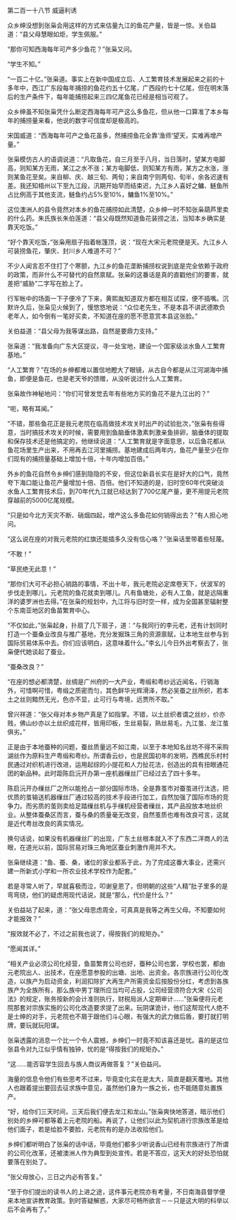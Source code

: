 

第二百一十八节 威逼利诱

众乡绅没想到张枭会用这样的方式来估量九江的鱼花产量，皆是一惊。关伯益道：“县父母慧眼如炬，学生佩服。”

“那你可知西海每年可产多少鱼花？”张枭又问。

“学生不知。”

“一百二十亿。”张枭道。事实上在新中国成立后、人工繁育技术发展起来之前的十多年中，西江广东段每年捕捞的鱼花约五十亿尾，广西段约七十亿尾，但在明末落后的生产条件下，每年能捕捞起来三四亿尾鱼花已经是相当可观了。

众乡绅虽不知张枭凭什么断定西海每年可产这么多鱼花，但从他一口算准了本乡每年的捕捞量来看，他说的数字可信度却是极高的。

宋国威道：“西海每年可产之鱼花虽多，然捕捞鱼花全靠‘渔师’望天，实难再增产量。”

张枭模仿古人的语调说道：“凡取鱼花，自三月至于八月，当日落时，望某方电脚高，则知某方无雨，某江之水不涨；某方电脚低，则知某方有雨，某方之水涨，涨则某鱼花至矣。来自柳、庆、越三旬、两旬；来自南宁则两旬、旬半，余各迟速有差。我还知梧州以下至九江段，汛期开始早而结束迟，九江乡人喜好之鳙、鲢鱼所占比例高于其他支流，鲢鱼约占5%至10%，鳙鱼1%至10%。”

这位澳洲人的县令竟然对本乡的鱼花捕捞如此清楚，众乡绅一时不知张枭葫芦里卖的什么药。朱氏族长朱伯莲道：“县父母既然知道鱼花装捞之法，当知本乡确实是靠天吃饭。”

“好个靠天吃饭，”张枭用扇子指着帐篷顶，说：“现在大宋元老院便是天。九江乡人可装捞鱼花，肇庆、封川乡人难道不可？”

不少人闻言忍不住打了个寒颤，九江乡的鱼花垄断捕捞权说到底是完全依赖于政府的政策，而非什么不可替代的自然禀赋。张枭的这番话是真的直戳他们的要害，就差把“威胁”二字写在脸上了。

行军帐中的场面一下子便冷了下来，黄熙胤知道双方都在相互试探，便不插嘴。沉默许久后，张枭见火候到了，慢悠悠地说：“众位老先生，不是本县不讲武德欺负老年人，如今倒有一笔好买卖，不知道在座的愿不愿意赏本县这张脸。”

关伯益道：“县父母为我等谋出路，自然是要鼎力支持。”

张枭道：“我准备向广东大区提议，寻一处宝地，建设一个国家级淡水鱼人工繁育基地。”

“人工繁育？”在场的乡绅都难以置信地瞪大了眼镜，从古自今都是从江河湖海中捕鱼，即便是鱼花，也是老天爷的馈赠，从没听说过什么人工繁育。

张枭故作神秘地问：“你们可曾发觉去年有些地方买的鱼花不是九江出的？”

“呃，略有耳闻。”

“不错，那些鱼花正是我元老院在临高做技术攻关时出产的试验批次，”张枭有些得意，当时搞技术攻关的时候，需要用到鱼脑垂体激素刺激亲鱼排卵，脑垂体的提取和保存技术还是他搞定的，他继续说道：“人工繁育就是字面意思，以后鱼花都从鱼花场里生产出来，不用再去江河里捕捞。基地建成后两年内，鱼花产量至少在你们现有的捕捞量基础上增加十倍，十年内增加百倍。”

外乡的鱼花自然令乡绅们感到隐隐的不安，但这位新县长实在是好大的口气，竟然夸下海口能让鱼花产量增加十倍、百倍。他们不知道的是，旧时空60年代突破淡水鱼人工繁育技术后，到70年代九江就已经达到了700亿尾产量，更不用提元老院穿越前的5000亿尾规模。

“只是如今北方天灾不断、硝烟四起，增产这么多鱼花如何销得出去？”有人担心地问。

“这么说在座的对我元老院的红旗还能插多久没有信心咯？”张枭话里带着些轻蔑。

“不敢！”

“草民绝无此意！”

“那你们大可不必担心销路的事情，不出十年，我元老院必定席卷天下，伏波军的步伐走到哪儿，元老院的鱼花就卖到哪儿。凡有鱼塘处，必有人工鱼，就是远隔重洋的婆罗洲也去得。”在张枭的规划中，九江将与旧时空一样，成为全国甚至辐射整个东南亚地区的鱼苗繁育中心。

“不仅如此，”张枭起身，扑扇了几下扇子，道：“与我同行的李元老，还有计划同时打造一个蚕桑业改良与推广基地，充分发掘珠三角的资源禀赋，让本地生丝参与到国际贸易体系中去。你们应该明白，这意味着什么。”李幺儿今日外出考察去了，张枭便代她谈起了蚕业。

“蚕桑改良？”

“在座的想必都清楚，丝绸是广州府的一大产业，粤缎和粤纱远近闻名，行销海外，可惜啊可惜，粤缎之质密而匀，其色鲜华光辉滑泽，然必吴蚕之丝所织，若本土之丝则黯然无光，色亦不显，止可行与粤境，远贾所不取。”

曾兴祥道：“张父母对本乡物产真是了如指掌。不错，以土丝织者谓之丝纱，价亦贱，佛山纱亦以土丝织成花样，皆用印板，生丝易裂，熟丝易毛，九江茧、龙江茧俱劣。”

正是由于本地蚕种的问题，蚕丝质量远不如江南，以至于本地知名丝坊不得不采购湖丝作为原料生产粤缎和粤纱。所谓香云纱，也是民国初年的发明，西樵民乐村村民通过对织机进行改进，运用起综的小提花和人力扯花法，创造出的具有扭眼通花团的新品种。此时距陈启沅开办第一座机器缫丝厂已经过去了四十多年。

陈启沅开办缫丝厂之所以能抢占一部分国际市场，全是靠茧市对蚕茧进行汰选，把优质的茧输送机器缫丝厂通过较高的技术手段进行加工，自然加强了国际市场的竞争力。而劣质的茧则卖给足踏缫丝机与手缫机经营者缫丝，其产品投放本地丝织业。从整体蚕桑区而言，蚕与桑的质量毫无改变，自然茧质也难有改良可言，这就是近代粤丝改良的真实情况。

换句话说，如果没有机器缫丝厂的出现，广东土丝根本就入不了东西二洋商人的法眼，在道光以前，国际贸易对珠三角地区蚕业刺激作用并不大。

张枭继续道：“鱼、蚕、桑，诸位的家业都系于此，为了完成这番大事业，还需兴建一所新式小学和一所农业技术学校作为配套。”

若是寻常人听了，早就喜极而泣，叩谢皇恩了，但明朝的这些“人精”肚子里多的是弯弯绕，他们的疑虑用现代话说，就是“那么，代价是什么？”

关伯益站了起来，道：“张父母思虑周全，可真真是我等之再生父母。不知要如何才能报效？”

“报效就不必了，不过之前我也说了，得按我们的规矩办。”

“愿闻其详。”

“相关产业必须公司化经营，鱼苗繁育公司也好，蚕种公司也罢，学校也罢，都由元老院出人、出技术，在座愿意参股的出塘、出地、出资金。各宗族进行公司化改造，以族产为启动资金，利润扣除扩大再生产所需资金后按股份分红，考虑到各族族产为全族所有，那么族中男丁理所应当均可占股，公司经营须符合大宋《公司法》的规定，账务按新的会计准则执行，财税局派人定期审计……”张枭便将元老院那套对宗族实施的公司化改造要求提了出来。玩阴谋诡计，他们这帮现代人绝不是士绅的对手，元老院也不屑于跟他们斗心眼，有强大的武力做后盾，要打就打明牌，要玩就玩阳谋。

张枭透露的消息一个比一个令人震撼，乡绅们一时竟不知该喜还是忧。喜的是这位张县令对九江似乎情有独钟，忧的是“得按我们的规矩办。”

“这……能否容学生回去与族人商议再做答复？”关伯益问。

海量的信息令他们有些思考不过来，毕竟变化实在是太大，简直是翻天覆地。其他人也跟着提出要回去征求族中意见，虽然他们身为一族之长，也不能随意处置族产。

“好，给你们三天时间，三天后我们便去龙江和龙山。”张枭爽快地答道，暗示他们别处的乡绅可都等着上元老院的船。再说了，让他们以此为契机进行宗族改革是给他们面子，若是给脸不要脸，元老院有的是办法收拾他们。

乡绅们都听明白了张枭的话中话，毕竟他们都多少听说香山已经有宗族进行了所谓的公司化改革，还被澳洲人作为典型到处宣传。若是不答应，这天大的好处恐怕就要落在别处了。

“张父母放心，三日之内必有答复。”

“至于你们提出的读书人的上进之途，这件事元老院亦有考量，不日南海县督学便来本地宣讲教育政策。到时答疑解惑，大家尽可畅所欲言－－只是这大明的科举以后不会再有了。”

